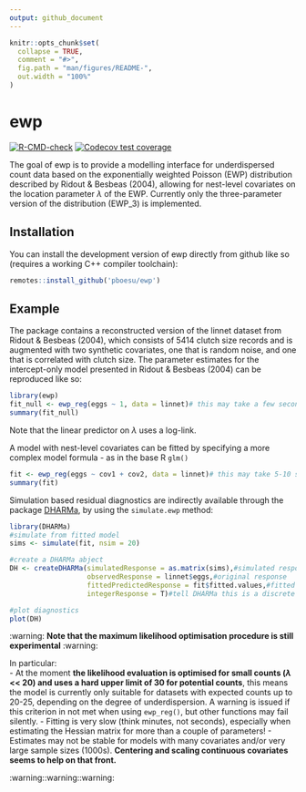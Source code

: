 ```yaml
---
output: github_document
---
```


<!-- README.md is generated from README.Rmd. Please edit that file -->

```r
knitr::opts_chunk$set(
  collapse = TRUE,
  comment = "#>",
  fig.path = "man/figures/README-",
  out.width = "100%"
)
```

# ewp

<!-- badges: start -->
[![R-CMD-check](https://github.com/pboesu/ewp/workflows/R-CMD-check/badge.svg)](https://github.com/pboesu/ewp/actions)
[![Codecov test coverage](https://codecov.io/gh/pboesu/ewp/branch/main/graph/badge.svg)](https://app.codecov.io/gh/pboesu/ewp?branch=main)
<!-- badges: end -->

The goal of ewp is to provide a modelling interface for underdispersed count data based on the exponentially weighted Poisson (EWP) distribution described by Ridout & Besbeas (2004), allowing for nest-level covariates on the location parameter $\lambda$ of the EWP. Currently only the three-parameter version of the distribution (EWP_3) is implemented.

## Installation

You can install the development version of ewp directly from github like so (requires a working C++ compiler toolchain):

``` r
remotes::install_github('pboesu/ewp')
```

## Example

The package contains a reconstructed version of the linnet dataset from Ridout & Besbeas (2004), which consists of 5414 clutch size records and is augmented with two synthetic covariates, one that is random noise, and one that is correlated with clutch size. The parameter estimates for the intercept-only model presented in Ridout & Besbeas (2004) can be reproduced like so:

```r
library(ewp)
fit_null <- ewp_reg(eggs ~ 1, data = linnet)# this may take a few seconds
summary(fit_null)
```

Note that the linear predictor on $\lambda$ uses a log-link.

A model with nest-level covariates can be fitted by specifying a more complex model formula - as in the base R `glm()`

```r
fit <- ewp_reg(eggs ~ cov1 + cov2, data = linnet)# this may take 5-10 seconds
summary(fit)
```

Simulation based residual diagnostics are indirectly available through the package [DHARMa](https://cran.r-project.org/package=DHARMa), by using the `simulate.ewp` method:

```r
library(DHARMa)
#simulate from fitted model
sims <- simulate(fit, nsim = 20)

#create a DHARMa abject
DH <- createDHARMa(simulatedResponse = as.matrix(sims),#simulated responses
                   observedResponse = linnet$eggs,#original response
                   fittedPredictedResponse = fit$fitted.values,#fitted values from ewp model
                   integerResponse = T)#tell DHARMa this is a discrete probability distribution

#plot diagnostics
plot(DH)
```

:warning: 
**Note that the maximum likelihood optimisation procedure is still experimental**
:warning:

In particular:    
- At the moment **the likelihood evaluation is optimised for small counts ($\lambda$ << 20) and uses a hard upper limit of 30 for potential counts**, this means the model is currently only suitable for datasets with expected counts up to 20-25, depending on the degree of underdispersion. A warning is issued if this criterion in not met when using `ewp_reg()`, but other functions may fail silently.
- Fitting is very slow (think minutes, not seconds), especially when estimating the Hessian matrix for more than a couple of parameters!
- Estimates may not be stable for models with many covariates and/or very large sample sizes (1000s). **Centering and scaling continuous covariates seems to help on that front.**

:warning::warning::warning:
